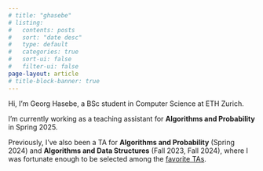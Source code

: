 ```yaml
---
# title: "ghasebe"
# listing:
#   contents: posts
#   sort: "date desc"
#   type: default
#   categories: true
#   sort-ui: false
#   filter-ui: false
page-layout: article 
# title-block-banner: true
---
```


Hi, I'm Georg Hasebe, a BSc student in Computer Science at ETH Zurich.

I'm currently working as a teaching assistant for **Algorithms and Probability** in Spring 2025.

Previously, I've also been a TA for **Algorithms and Probability** (Spring 2024) and **Algorithms and Data Structures** (Fall 2023, Fall 2024), where I was fortunate enough to be selected among the [favorite TAs](https://inf.ethz.ch/news-and-events/spotlights/infk-news-channel/2023/12/vis-teaching-awards.html).
